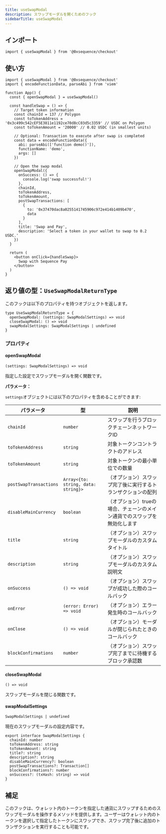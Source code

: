 ```yaml
---
title: useSwapModal
description: スワップモーダルを開くためのフック
sidebarTitle: useSwapModal
---
```


## インポート

```tsx
import { useSwapModal } from '@0xsequence/checkout'
```

## 使い方

```tsx
import { useSwapModal } from '@0xsequence/checkout'
import { encodeFunctionData, parseAbi } from 'viem'

function App() {
  const { openSwapModal } = useSwapModal()
  
  const handleSwap = () => {
    // Target token information
    const chainId = 137 // Polygon
    const toTokenAddress = '0x3c499c542cEF5E3811e1192ce70d8cC03d5c3359' // USDC on Polygon
    const toTokenAmount = '20000' // 0.02 USDC (in smallest units)
    
    // Optional: Transaction to execute after swap is completed
    const data = encodeFunctionData({ 
      abi: parseAbi(['function demo()']), 
      functionName: 'demo', 
      args: [] 
    })
    
    // Open the swap modal
    openSwapModal({
      onSuccess: () => {
        console.log('swap successful!')
      },
      chainId,
      toTokenAddress,
      toTokenAmount,
      postSwapTransactions: [
        {
          to: '0x37470dac8a0255141745906c972e414b1409b470',
          data
        }
      ],
      title: 'Swap and Pay',
      description: 'Select a token in your wallet to swap to 0.2 USDC.'
    })
  }
  
  return (
    <button onClick={handleSwap}>
      Swap with Sequence Pay
    </button>
  )
}
```

## 返り値の型：`UseSwapModalReturnType`
このフックは以下のプロパティを持つオブジェクトを返します。

```tsx
type UseSwapModalReturnType = {
  openSwapModal: (settings: SwapModalSettings) => void
  closeSwapModal: () => void
  swapModalSettings: SwapModalSettings | undefined
}
```

### プロパティ

#### openSwapModal
`(settings: SwapModalSettings) => void`

指定した設定でスワップモーダルを開く関数です。

**パラメータ：**

`settings`オブジェクトには以下のプロパティを含めることができます:

| パラメータ                  | 型                                   | 説明                                     |
| ---------------------- | ----------------------------------- | -------------------------------------- |
| `chainId`              | `number`                            | スワップを行うブロックチェーンネットワークID                |
| `toTokenAddress`      | `string`                            | 対象トークンコントラクトのアドレス                      |
| `toTokenAmount`       | `string`                            | 対象トークンの最小単位での数量                        |
| `postSwapTransactions` | `Array<{to: string, data: string}>` | （オプション）スワップ完了後に実行するトランザクションの配列         |
| `disableMainCurrency`  | `boolean`                           | （オプション）trueの場合、チェーンのメイン通貨でのスワップを無効化します |
| `title`                | `string`                            | （オプション）スワップモーダルのカスタムタイトル               |
| `description`          | `string`                            | （オプション）スワップモーダルのカスタム説明文                |
| `onSuccess`            | `() => void`                        | （オプション）スワップが成功した際のコールバック               |
| `onError`              | `(error: Error) => void`            | （オプション）エラー発生時のコールバック                   |
| `onClose`              | `() => void`                        | （オプション）モーダルが閉じられたときのコールバック             |
| `blockConfirmations`   | `number`                            | （オプション）スワップ完了までに待機するブロック承認数            |

#### closeSwapModal
`() => void`

スワップモーダルを閉じる関数です。

#### swapModalSettings
`SwapModalSettings | undefined`

現在のスワップモーダルの設定内容です。

```tsx
export interface SwapModalSettings {
  chainId: number
  toTokenAddress: string
  toTokenAmount: string
  title?: string
  description?: string
  disableMainCurrency?: boolean
  postSwapTransactions?: Transaction[]
  blockConfirmations?: number
  onSuccess?: (txHash: string) => void
}
```

## 補足
このフックは、ウォレット内のトークンを指定した通貨にスワップするためのスワップモーダルを操作するメソッドを提供します。ユーザーはウォレット内のトークンを選択して指定したトークンにスワップでき、スワップ完了後に追加のトランザクションを実行することも可能です。